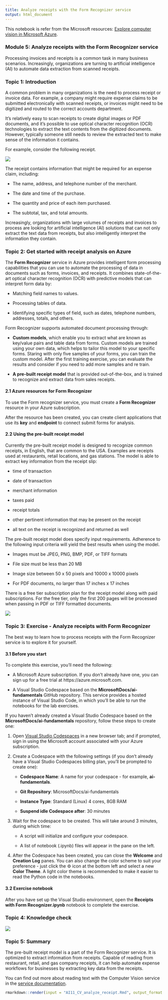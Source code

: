 ```yaml
---
title: Analyze receipts with the Form Recognizer service
output: html_document
---
```


This notebook is refer from the Microsoft resources: [Explore computer vision in Microsoft Azure](https://docs.microsoft.com/en-gb/learn/paths/explore-computer-vision-microsoft-azure/).

### Module 5: Analyze receipts with the Form Recognizer service

Processing invoices and receipts is a common task in many business scenarios. Increasingly, organizations are turning to artificial intelligence (AI) to automate data extraction from scanned receipts.

### Topic 1: Introduction

A common problem in many organizations is the need to process receipt or invoice data. For example, a company might require expense claims to be submitted electronically with scanned receipts, or invoices might need to be digitized and routed to the correct accounts department.

It's relatively easy to scan receipts to create digital images or PDF documents, and it's possible to use optical character recognition (OCR) technologies to extract the text contents from the digitized documents. However, typically someone still needs to review the extracted text to make sense of the information it contains.

For example, consider the following receipt.

![](https://docs.microsoft.com/en-gb/learn/wwl-data-ai/analyze-receipts-form-recognizer/media/contoso-receipt-small.png)

The receipt contains information that might be required for an expense claim, including:

- The name, address, and telephone number of the merchant.

- The date and time of the purchase.

- The quantity and price of each item purchased.

- The subtotal, tax, and total amounts.

Increasingly, organizations with large volumes of receipts and invoices to process are looking for artificial intelligence (AI) solutions that can not only extract the text data from receipts, but also intelligently interpret the information they contain.


### Topic 2: Get started with receipt analysis on Azure

The **Form Recognizer** service in Azure provides intelligent form processing capabilities that you can use to automate the processing of data in documents such as forms, invoices, and receipts. It combines state-of-the-art optical character recognition (OCR) with predictive models that can interpret form data by:

- Matching field names to values.

- Processing tables of data.

- Identifying specific types of field, such as dates, telephone numbers, addresses, totals, and others.

Form Recognizer supports automated document processing through:

- **Custom models**, which enable you to extract what are known as key/value pairs and table data from forms. Custom models are trained using your own data, which helps to tailor this model to your specific forms. Staring with only five samples of your forms, you can train the custom model. After the first training exercise, you can evaluate the results and consider if you need to add more samples and re train.

- **A pre-built receipt model** that is provided out-of-the-box, and is trained to recognize and extract data from sales receipts.

#### 2.1 Azure resources for Form Recognizer

To use the Form recognizer service, you must create a **Form Recognizer** resource in your Azure subscription.

After the resource has been created, you can create client applications that use its **key** and **endpoint** to connect submit forms for analysis.

#### 2.2 Using the pre-built receipt model

Currently the pre-built receipt model is designed to recognize common receipts, in English, that are common to the USA. Examples are receipts used at restaurants, retail locations, and gas stations. The model is able to extract key information from the receipt slip:

- time of transaction

- date of transaction

- merchant information

- taxes paid

- receipt totals

- other pertinent information that may be present on the receipt

- all text on the receipt is recognized and returned as well

The pre-built receipt model does specify input requirements. Adherence to the following input criteria will yield the best results when using the model.

- Images must be JPEG, PNG, BMP, PDF, or TIFF formats

- File size must be less than 20 MB

- Image size between 50 x 50 pixels and 10000 x 10000 pixels

- For PDF documents, no larger than 17 inches x 17 inches

There is a free tier subscription plan for the receipt model along with paid subscriptions. For the free tier, only the first 200 pages will be processed when passing in PDF or TIFF formatted documents.

![](../image/AI11_form_recognizer.png)


### Topic 3: Exercise - Analyze receipts with Form Recognizer

The best way to learn how to process receipts with the Form Recognizer service is to explore it for yourself.

#### 3.1 Before you start

To complete this exercise, you'll need the following:

- A Microsoft Azure subscription. If you don't already have one, you can sign up for a free trial at https://azure.microsoft.com.

- A Visual Studio Codespace based on the **MicrosoftDocs/ai-fundamentals** GitHub repository. This service provides a hosted instance of Visual Studio Code, in which you'll be able to run the notebooks for the lab exercises.

If you haven't already created a Visual Studio Codespace based on the **MicrosoftDocs/ai-fundamentals** repository, follow these steps to create one:

1. Open [Visual Studio Codespaces](https://online.visualstudio.com/environments/new?name=ai-fundamentals&repo=MicrosoftDocs%2Fai-fundamentals) in a new browser tab; and if prompted, sign in using the Microsoft account associated with your Azure subscription.

2. Create a Codespace with the following settings (if you don't already have a Visual Studio Codespaces billing plan, you'll be prompted to create one):

    - **Codespace Name**: A name for your codespace - for example, **ai-fundamentals**.

    - **Git Repository**: MicrosoftDocs/ai-fundamentals

    - **Instance Type**: Standard (Linux) 4 cores, 8GB RAM

    - **Suspend idle Codespace after**: 30 minutes
    
3. Wait for the codespace to be created. This will take around 3 minutes, during which time:

    - A script will initialize and configure your codespace.

    - A list of notebook (.ipynb) files will appear in the pane on the left.
    
4. After the Codespace has been created, you can close the **Welcome** and **Creation Log** panes. You can also change the color scheme to suit your preference - just click the ⚙ icon at the bottom left and select a new **Color Theme**. A light color theme is recommended to make it easier to read the Python code in the notebooks.

#### 3.2 Exercise notebook

After you have set up the Visual Studio environment, open the **Receipts with Form Recognizer.ipynb** notebook to complete the exercise.


### Topic 4: Knowledge check

![](../image/AI11_knowledge_check.png)


### Topic 5: Summary

The pre-built receipt model is a part of the Form Recognizer service. It is optimized to extract information from receipts. Capable of reading from restaurant, retail, and gas company receipts, it can help automate expense workflows for businesses by extracting key data from the receipts.

You can find out more about reading text with the Computer Vision service in the [service documentation](https://docs.microsoft.com/en-us/azure/cognitive-services/form-recognizer).


```r
rmarkdown::render(input = "AI11_CV_analyze_receipt.Rmd", output_format = "github_document", output_file = "README.md")
```

